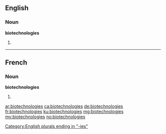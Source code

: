 ==English==

===Noun===
'''biotechnologies'''

# {{plural of|biotechnology}}

[[Category:English plurals ending in "-ies"]]

----

==French==

===Noun===
'''biotechnologies''' {{f}}

# {{plural of|biotechnologie|lang=fr}}

[[ar:biotechnologies]]
[[ca:biotechnologies]]
[[de:biotechnologies]]
[[fr:biotechnologies]]
[[ku:biotechnologies]]
[[mg:biotechnologies]]
[[my:biotechnologies]]
[[no:biotechnologies]]